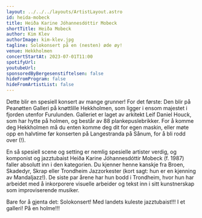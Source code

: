 ```yaml
---
layout: ../../../layouts/ArtistLayout.astro
id: heida-mobeck
title: Heiða Karine Jóhannesdóttir Mobeck
shortTitle: Heiða Mobeck
author: Kim Klev
authorImage: kim-klev.jpg
tagline: Solokonsert på en (nesten) øde øy!
venue: Hekkholmen
concertStartAt: 2023-07-01T11:00
spotifyUrl:
youtubeUrl:
sponsoredByBergesenstiftelsen: false
hideFromProgram: false
hideFromArtistList: false
---
```


Dette blir en spesiell konsert av mange grunner! For det første: Den blir på Peanøtten Galleri på knøttlille Hekkholmen, som ligger i ensom majestet i fjorden utenfor Furulunden. Galleriet er laget av arkitekt Leif Daniel Houck, som har hytte på holmen, og består av 88 plankepuslebrikker. For å komme deg Hekkholmen må du enten komme deg dit for egen maskin, eller møte opp en halvtime før konserten på Langestranda på Sånum, for å bli rodd over (!).

En så spesiell scene og setting er nemlig spesielle artister verdig, og komponist og jazztubaist Heiða Karine Jóhannesdóttir Mobeck (f. 1987) faller absolutt inn i den kategorien. Du kjenner henne kanskje fra Broen, Skadedyr, Skrap eller Trondheim Jazzorkester (kort sagt: hun er en kjenning av Mandaljazz!). De siste par årene har hun bodd i Trondheim, hvor hun har arbeidet med å inkorporere visuelle arbeider og tekst inn i sitt kunstnerskap som improviserende musiker.

Bare for å gjenta det: Solokonsert! Med landets kuleste jazztubaist!!! I et galleri! På en holme!!!

